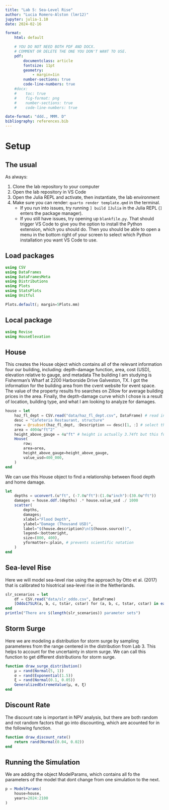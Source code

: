 ```yaml
---
title: "Lab 5: Sea-Level Rise"
author: "Lucia Romero-Alston (lmr12)"
jupyter: julia-1.10
date: 2024-02-16

format: 
    html: default

    # YOU DO NOT NEED BOTH PDF AND DOCX.
    # COMMENT OR DELETE THE ONE YOU DON'T WANT TO USE.
    pdf:
        documentclass: article
        fontsize: 11pt
        geometry:
            - margin=1in  
        number-sections: true
        code-line-numbers: true
    #docx: 
    #    toc: true
    #    fig-format: png
    #    number-sections: true
    #    code-line-numbers: true

date-format: "ddd., MMM. D"
bibliography: references.bib
---
```


# Setup

## The usual

As always:

1. Clone the lab repository to your computer
1. Open the lab repository in VS Code
1. Open the Julia REPL and activate, then instantiate, the lab environment
1. Make sure you can render: `quarto render template.qmd` in the terminal.
    - If you run into issues, try running `] build IJulia` in the Julia REPL (`]` enters the package manager).
    - If you still have issues, try opening up `blankfile.py`. That should trigger VS Code to give you the option to install the Python extension, which you should do. Then you should be able to open a menu in the bottom right of your screen to select which Python installation you want VS Code to use.


## Load packages

```julia
using CSV
using DataFrames
using DataFramesMeta
using Distributions
using Plots
using StatsPlots
using Unitful

Plots.default(; margin=5Plots.mm)
```

## Local package

```julia
using Revise
using HouseElevation
```

## House

This creates the House object which contains all of the relevant information four our building, including: depth-damage function, area, cost (USD), elevation relative to gauge, and metadata
The building I am studying is Fisherman's Wharf at 2200 Harborside Drive Galveston, TX.
I got the information for the building area from the cvent website for event space. The value of the property results fro searches on Zillow for average building prices in the area. Finally, the depth-damage curve which I chose is a result of location, building type, and what I am looking to analyze for damages. 
```julia
house = let
    haz_fl_dept = CSV.read("data/haz_fl_dept.csv", DataFrame) # read in the file
    desc = "Cafeteria Restaurant, structure"
    row = @rsubset(haz_fl_dept, :Description == desc)[1, :] # select the row I want
    area = 4004u"ft^2"
    height_above_gauge = 4u"ft" # height is actually 3.74ft but this function only takes integer values so we will round to 4
    House(
        row;
        area=area,
        height_above_gauge=height_above_gauge,
        value_usd=400_000,
    )
end
```

We can use this House object to find a relationship between flood depth and home damage. 
```julia
let
    depths = uconvert.(u"ft", (-7.0u"ft"):(1.0u"inch"):(30.0u"ft"))
    damages = house.ddf.(depths) .* house.value_usd ./ 1000
    scatter(
        depths,
        damages;
        xlabel="Flood Depth",
        ylabel="Damage (Thousand USD)",
        label="$(house.description)\n($(house.source))",
        legend=:bottomright,
        size=(800, 400),
        yformatter=:plain, # prevents scientific notation
    )
end
```

## Sea-level Rise

Here we will model sea-level rise using the approach by Otto et al. (2017) that is calibrated to hisotrical sea-level rise in the Netherlands.
```julia
slr_scenarios = let
    df = CSV.read("data/slr_oddo.csv", DataFrame)
    [Oddo17SLR(a, b, c, tstar, cstar) for (a, b, c, tstar, cstar) in eachrow(df)]
end
println("There are $(length(slr_scenarios)) parameter sets")
```

## Storm Surge

Here we are modeling a distribution for storm surge by sampling parameteres from the range centered in the distribution from Lab 3. This helps to account for the uncertainty in storm surge. We can call this function to get different distributions for storm surge.
```julia
function draw_surge_distribution()
    μ = rand(Normal(5, 1))
    σ = rand(Exponential(1.5))
    ξ = rand(Normal(0.1, 0.05))
    GeneralizedExtremeValue(μ, σ, ξ)
end
```

## Discount Rate

The discount rate is important in NPV analysis, but there are both random and not random factors that go into discounting, which are acounted for in the following function.
```julia
function draw_discount_rate()
    return rand(Normal(0.04, 0.02))
end
```

## Running the Simulation

We are adding the object ModelParams, which contains all fo the parameters of the model that dont change from one simulation to the next.
```julia
p = ModelParams(
    house=house,
    years=2024:2100
)
```